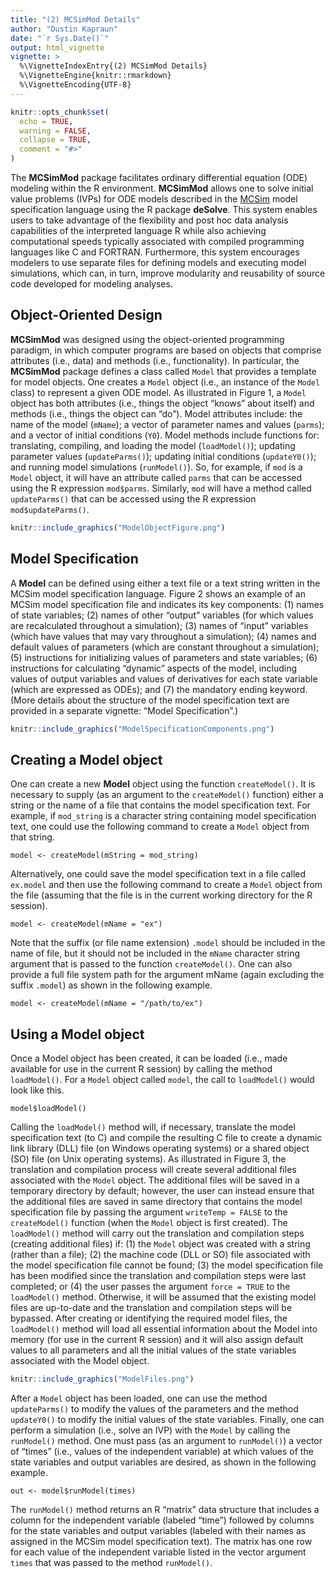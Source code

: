 ```yaml
---
title: "(2) MCSimMod Details"
author: "Dustin Kapraun"
date: "`r Sys.Date()`"
output: html_vignette
vignette: >
  %\VignetteIndexEntry{(2) MCSimMod Details}
  %\VignetteEngine{knitr::rmarkdown}
  %\VignetteEncoding{UTF-8}
---
```


```r
knitr::opts_chunk$set(
  echo = TRUE,
  warning = FALSE,
  collapse = TRUE,
  comment = "#>"
)
```

The **MCSimMod** package facilitates ordinary differential equation (ODE) modeling within the R environment. **MCSimMod** allows one to solve initial value problems (IVPs) for ODE models described in the [MCSim](https://www.gnu.org/software/mcsim/) model specification language using the R package **deSolve**. This system enables users to take advantage of the flexibility and post hoc data analysis capabilities of the interpreted language R while also achieving computational speeds typically associated with compiled programming languages like C and FORTRAN. Furthermore, this system encourages modelers to use separate files for defining models and executing model simulations, which can, in turn, improve modularity and reusability of source code developed for modeling analyses.

## Object-Oriented Design

**MCSimMod** was designed using the object-oriented programming paradigm, in which computer programs are based on objects that comprise attributes (i.e., data) and methods (i.e., functionality). In particular, the **MCSimMod** package defines a class called `Model` that provides a template for model objects. One creates a `Model` object (i.e., an instance of the `Model` class) to represent a given ODE model. As illustrated in Figure 1, a `Model` object has both attributes (i.e., things the object "knows" about itself) and methods (i.e., things the object can "do"). Model attributes include: the name of the model (`mName`); a vector of parameter names and values (`parms`); and a vector of initial conditions (`Y0`). Model methods include functions for: translating, compiling, and loading the model (`loadModel()`); updating parameter values (`updateParms()`); updating initial conditions (`updateY0()`); and running model simulations (`runModel()`). So, for example, if `mod` is a `Model` object, it will have an attribute called `parms` that can be accessed using the R expression `mod$parms`. Similarly, `mod` will have a method called `updateParms()` that can be accessed using the R expression `mod$updateParms()`.

```r
knitr::include_graphics("ModelObjectFigure.png")
```

## Model Specification

A **Model** can be defined using either a text file or a text string written in the MCSim model specification language. Figure 2 shows an example of an MCSim model specification file and indicates its key components: (1) names of state variables; (2) names of other "output" variables (for which values are recalculated throughout a simulation); (3) names of "input" variables (which have values that may vary throughout a simulation); (4) names and default values of parameters (which are constant throughout a simulation); (5) instructions for initializing values of parameters and state variables; (6) instructions for calculating "dynamic" aspects of the model, including values of output variables and values of derivatives for each state variable (which are expressed as ODEs); and (7) the mandatory ending keyword. (More details about the structure of the model specification text are provided in a separate vignette: "Model Specification".)

```r
knitr::include_graphics("ModelSpecificationComponents.png")
```

## Creating a Model object

One can create a new **Model** object using the function `createModel()`. It is necessary to supply (as an argument to the `createModel()` function) either a string or the name of a file that contains the model specification text. For example, if `mod_string` is a character string containing model specification text, one could use the following command to create a `Model` object from that string.

```verbatim
model <- createModel(mString = mod_string)
```

Alternatively, one could save the model specification text in a file called `ex.model` and then use the following command to create a `Model` object from the file (assuming that the file is in the current working directory for the R session).

```verbatim
model <- createModel(mName = "ex")
```

Note that the suffix (or file name extension) `.model` should be included in the name of file, but it should not be included in the `mName` character string argument that is passed to the function `createModel()`. One can also provide a full file system path for the argument mName (again excluding the suffix `.model`) as shown in the following example.

```verbatim
model <- createModel(mName = "/path/to/ex")
```

## Using a Model object

Once a Model object has been created, it can be loaded (i.e., made available for use in the current R session) by calling the method `loadModel()`. For a `Model` object called `model`, the call to `loadModel()` would look like this.

```verbatim
model$loadModel()
```

Calling the `loadModel()` method will, if necessary, translate the model specification text (to C) and compile the resulting C file to create a dynamic link library (DLL) file (on Windows operating systems) or a shared object (SO) file (on Unix operating systems). As illustrated in Figure 3, the translation and compilation process will create several additional files associated with the `Model` object. The additional files will be saved in a temporary directory by default; however, the user can instead ensure that the additional files are saved in same directory that contains the model specification file by passing the argument `writeTemp = FALSE` to the `createModel()` function (when the `Model` object is first created). The `loadModel()` method will carry out the translation and compilation steps (creating additional files) if: (1) the `Model` object was created with a string (rather than a file); (2) the machine code (DLL or SO) file associated with the model specification file cannot be found; (3) the model specification file has been modified since the translation and compilation steps were last completed; or (4) the user passes the argument `force = TRUE` to the `loadModel()` method. Otherwise, it will be assumed that the existing model files are up-to-date and the translation and compilation steps will be bypassed. After creating or identifying the required model files, the `loadModel()` method will load all essential information about the Model into memory (for use in the current R session) and it will also assign default values to all parameters and all the initial values of the state variables associated with the Model object.

```r
knitr::include_graphics("ModelFiles.png")
```

After a `Model` object has been loaded, one can use the method `updateParms()` to modify the values of the parameters and the method `updateY0()` to modify the initial values of the state variables. Finally, one can perform a simulation (i.e., solve an IVP) with the `Model` by calling the `runModel()` method. One must pass (as an argument to `runModel()`) a vector of "times" (i.e., values of the independent variable) at which values of the state variables and output variables are desired, as shown in the following example.

```verbatim
out <- model$runModel(times)
```

The `runModel()` method returns an R "matrix" data structure that includes a column for the independent variable (labeled "time") followed by columns for the state variables and output variables (labeled with their names as assigned in the MCSim model specification text). The matrix has one row for each value of the independent variable listed in the vector argument `times` that was passed to the method `runModel()`.
